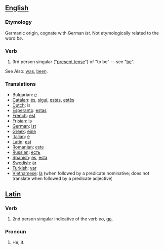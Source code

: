 == [[English]] ==

=== Etymology ===
Germanic origin, cognate with German ''ist''.  Not etymologically related to the word ''be''.

=== Verb ===
#3rd person singular ("[[present tense]]") of "to be" -- see "[[be]]".

See Also: [[was]], [[been]].

===Translations===
*Bulgarian: [[е]]
*[[Catalan]]: [[és]], [[sigui]], [[estàs]], [[estès]]
*[[Dutch]]: is
*[[Esperanto]]: [[estas]]
*[[French]]: [[est]]
*[[Frisian]]: [[is]]
*[[German]]: [[ist]]
*[[Greek]]: [[eine]]
*[[Italian]]: [[é]]
*[[Latin]]: [[est]]
*[[Romanian]]: [[este]]
*[[Russian]]: [[есть]]
*[[Spanish]]: [[es]], [[está]]
*[[Swedish]]: [[är]]
*[[Turkish]]: [[var]]
*[[Vietnamese]]: [[là#Vietnamese|là]] (when followed by a predicate nominative; does not translate when followed by a predicate adjective)

== [[Latin]] ==

=== Verb ===
#2nd person singular indicative of the verb ''eo'', [[go]].

=== Pronoun ===
#He, it.